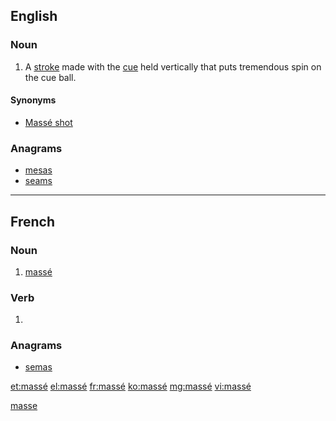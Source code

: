 {{also|masse|Masse|Maße|mäße}}
==English==

===Noun===
{{en-noun}}

# {{context|billiards|lang=en}} A [[stroke]] made with the [[cue]] held vertically that puts tremendous spin on the cue ball.

====Synonyms====
* [[Massé shot]]

===Anagrams===
* [[mesas#English|mesas]]
* [[seams#English|seams]]

[[Category:English terms spelled with É|masse]]

----

==French==

===Noun===
{{fr-noun|m|sort=masse}}

# {{context|billiards|lang=fr}} [[massé#English|massé]]

===Verb===
{{fr-past participle|sort=masse}}

# {{past participle of|masser|lang=fr|sort=masse}}

===Anagrams===
* [[semas#French|semas]]

[[et:massé]]
[[el:massé]]
[[fr:massé]]
[[ko:massé]]
[[mg:massé]]
[[vi:massé]]